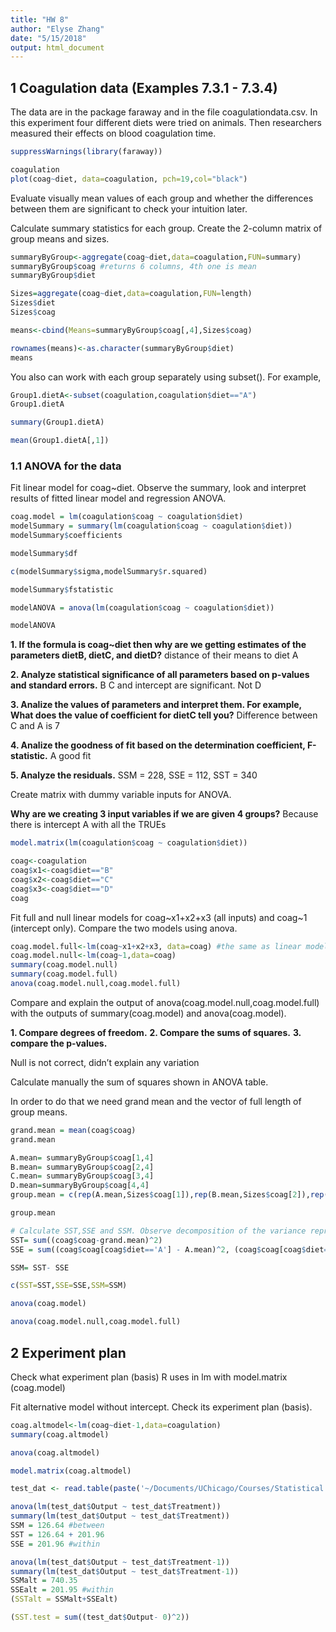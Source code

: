 ```yaml
---
title: "HW 8"
author: "Elyse Zhang"
date: "5/15/2018"
output: html_document
---
```

## 1 Coagulation data (Examples 7.3.1 - 7.3.4)
The data are in the package faraway and in the file coagulationdata.csv.
In this experiment four different diets were tried on animals. Then researchers measured their effects on blood coagulation time.
```r
suppressWarnings(library(faraway))
```

```r
coagulation
plot(coag~diet, data=coagulation, pch=19,col="black")
```

Evaluate visually mean values of each group and whether the differences between them are significant to check your intuition later.

Calculate summary statistics for each group.
Create the 2-column matrix of group means and sizes.
```r
summaryByGroup<-aggregate(coag~diet,data=coagulation,FUN=summary)
summaryByGroup$coag #returns 6 columns, 4th one is mean
summaryByGroup$diet

Sizes=aggregate(coag~diet,data=coagulation,FUN=length)
Sizes$diet
Sizes$coag

means<-cbind(Means=summaryByGroup$coag[,4],Sizes$coag)

rownames(means)<-as.character(summaryByGroup$diet)
means
```

You also can work with each group separately using subset().
For example,
```r
Group1.dietA<-subset(coagulation,coagulation$diet=="A")
Group1.dietA

summary(Group1.dietA)

mean(Group1.dietA[,1])
```

### 1.1 ANOVA for the data
Fit linear model for coag~diet.
Observe the summary, look and interpret results of fitted linear model and regression ANOVA.
```r
coag.model = lm(coagulation$coag ~ coagulation$diet)
modelSummary = summary(lm(coagulation$coag ~ coagulation$diet))
modelSummary$coefficients

modelSummary$df

c(modelSummary$sigma,modelSummary$r.squared)

modelSummary$fstatistic

modelANOVA = anova(lm(coagulation$coag ~ coagulation$diet))

modelANOVA
```

**1. If the formula is coag~diet then why are we getting estimates of the parameters dietB, dietC, and dietD?**
distance of their means to diet A

**2. Analyze statistical significance of all parameters based on p-values and standard errors.**
B C and intercept are significant. Not D

**3. Analize the values of parameters and interpret them. For example, What does the value of coefficient for dietC tell you?**
Difference between C and A is 7

**4. Analize the goodness of fit based on the determination coefficient, F-statistic.**
A good fit

**5. Analyze the residuals.**
SSM = 228, SSE = 112, SST = 340

Create matrix with dummy variable inputs for ANOVA.

**Why are we creating 3 input variables if we are given 4 groups?**
Because there is intercept A with all the TRUEs
```r
model.matrix(lm(coagulation$coag ~ coagulation$diet))
```


```r
coag<-coagulation
coag$x1<-coag$diet=="B"
coag$x2<-coag$diet=="C"
coag$x3<-coag$diet=="D"
coag
```

Fit full and null linear models for coag~x1+x2+x3 (all inputs) and coag~1 (intercept only).
Compare the two models using anova.
```r
coag.model.full<-lm(coag~x1+x2+x3, data=coag) #the same as linear model coag model
coag.model.null<-lm(coag~1,data=coag)
summary(coag.model.null)
summary(coag.model.full)
anova(coag.model.null,coag.model.full)
```

Compare and explain the output of anova(coag.model.null,coag.model.full) with the outputs of summary(coag.model) and  anova(coag.model).

**1. Compare degrees of freedom.**
**2. Compare the sums of squares.**
**3. compare the p-values.**

Null is not correct, didn't explain any variation


Calculate manually the sum of squares shown in ANOVA table.

In order to do that we need grand mean and the vector of full length of group means.

```r
grand.mean = mean(coag$coag)
grand.mean

A.mean= summaryByGroup$coag[1,4]
B.mean= summaryByGroup$coag[2,4]
C.mean= summaryByGroup$coag[3,4]
D.mean=summaryByGroup$coag[4,4]
group.mean = c(rep(A.mean,Sizes$coag[1]),rep(B.mean,Sizes$coag[2]),rep(C.mean,Sizes$coag[3]),rep(D.mean, Sizes$coag[4]))

group.mean

# Calculate SST,SSE and SSM. Observe decomposition of the variance representation SST.
SST= sum((coag$coag-grand.mean)^2)
SSE = sum((coag$coag[coag$diet=='A'] - A.mean)^2, (coag$coag[coag$diet=='B'] - B.mean)^2, (coag$coag[coag$diet=='C'] - C.mean)^2, (coag$coag[coag$diet=='D'] - D.mean)^2 )

SSM= SST- SSE

c(SST=SST,SSE=SSE,SSM=SSM)

```

```r
anova(coag.model)

anova(coag.model.null,coag.model.full)

```

## 2 Experiment plan
Check what experiment plan (basis) R uses in lm with model.matrix (coag.model)

Fit alternative model without intercept.
Check its experiment plan (basis).
```r
coag.altmodel<-lm(coag~diet-1,data=coagulation)
summary(coag.altmodel)

anova(coag.altmodel)

model.matrix(coag.altmodel)

```

```r
test_dat <- read.table(paste('~/Documents/UChicago/Courses/Statistical Analysis/Assignments/Week 8/','Week8_Test_Sample.csv',sep = '/'), header=TRUE)

```

```r
anova(lm(test_dat$Output ~ test_dat$Treatment))
summary(lm(test_dat$Output ~ test_dat$Treatment))
SSM = 126.64 #between
SST = 126.64 + 201.96
SSE = 201.96 #within
```
```r
anova(lm(test_dat$Output ~ test_dat$Treatment-1))
summary(lm(test_dat$Output ~ test_dat$Treatment-1))
SSMalt = 740.35
SSEalt = 201.95 #within
(SSTalt = SSMalt+SSEalt)

(SST.test = sum((test_dat$Output- 0)^2))
```


















